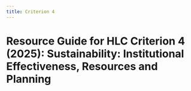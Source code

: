 ```yaml
---
title: Criterion 4
---
```


# Resource Guide for HLC Criterion 4 (2025): Sustainability: Institutional Effectiveness, Resources and Planning
